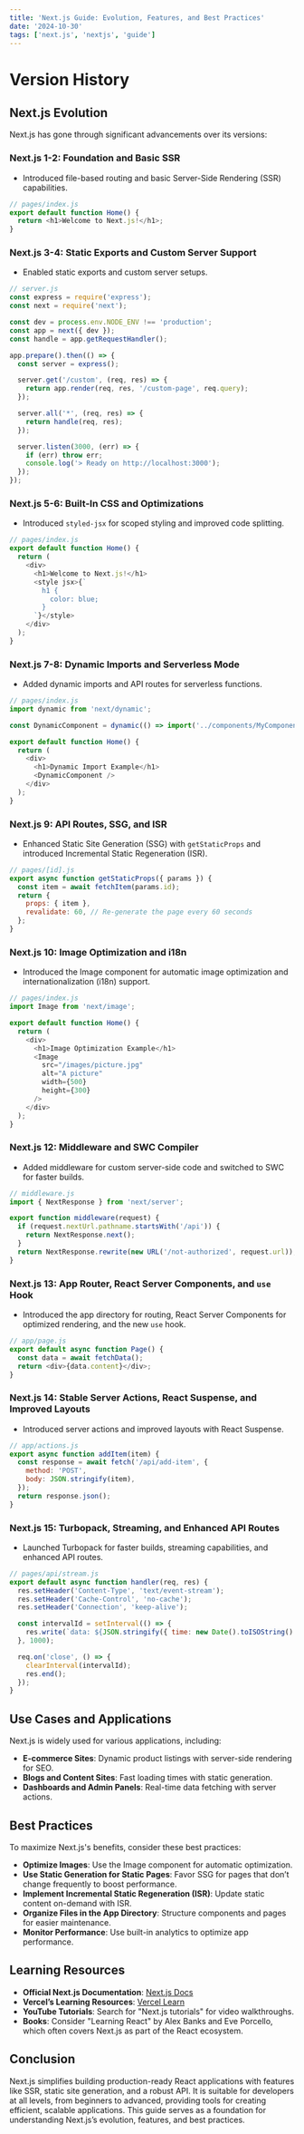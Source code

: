 ---
title: 'Next.js Guide: Evolution, Features, and Best Practices'
date: '2024-10-30'
tags: ['next.js', 'nextjs', 'guide']
---

# Version History

## Next.js Evolution

Next.js has gone through significant advancements over its versions:

### Next.js 1-2: Foundation and Basic SSR
- Introduced file-based routing and basic Server-Side Rendering (SSR) capabilities.

```javascript
// pages/index.js
export default function Home() {
  return <h1>Welcome to Next.js!</h1>;
}
```

### Next.js 3-4: Static Exports and Custom Server Support
- Enabled static exports and custom server setups.

```javascript
// server.js
const express = require('express');
const next = require('next');

const dev = process.env.NODE_ENV !== 'production';
const app = next({ dev });
const handle = app.getRequestHandler();

app.prepare().then(() => {
  const server = express();

  server.get('/custom', (req, res) => {
    return app.render(req, res, '/custom-page', req.query);
  });

  server.all('*', (req, res) => {
    return handle(req, res);
  });

  server.listen(3000, (err) => {
    if (err) throw err;
    console.log('> Ready on http://localhost:3000');
  });
});
```

### Next.js 5-6: Built-In CSS and Optimizations
- Introduced `styled-jsx` for scoped styling and improved code splitting.

```javascript
// pages/index.js
export default function Home() {
  return (
    <div>
      <h1>Welcome to Next.js!</h1>
      <style jsx>{`
        h1 {
          color: blue;
        }
      `}</style>
    </div>
  );
}
```

### Next.js 7-8: Dynamic Imports and Serverless Mode
- Added dynamic imports and API routes for serverless functions.

```javascript
// pages/index.js
import dynamic from 'next/dynamic';

const DynamicComponent = dynamic(() => import('../components/MyComponent'));

export default function Home() {
  return (
    <div>
      <h1>Dynamic Import Example</h1>
      <DynamicComponent />
    </div>
  );
}
```

### Next.js 9: API Routes, SSG, and ISR
- Enhanced Static Site Generation (SSG) with `getStaticProps` and introduced Incremental Static Regeneration (ISR).

```javascript
// pages/[id].js
export async function getStaticProps({ params }) {
  const item = await fetchItem(params.id);
  return {
    props: { item },
    revalidate: 60, // Re-generate the page every 60 seconds
  };
}
```

### Next.js 10: Image Optimization and i18n
- Introduced the Image component for automatic image optimization and internationalization (i18n) support.

```javascript
// pages/index.js
import Image from 'next/image';

export default function Home() {
  return (
    <div>
      <h1>Image Optimization Example</h1>
      <Image
        src="/images/picture.jpg"
        alt="A picture"
        width={500}
        height={300}
      />
    </div>
  );
}
```

### Next.js 12: Middleware and SWC Compiler
- Added middleware for custom server-side code and switched to SWC for faster builds.

```javascript
// middleware.js
import { NextResponse } from 'next/server';

export function middleware(request) {
  if (request.nextUrl.pathname.startsWith('/api')) {
    return NextResponse.next();
  }
  return NextResponse.rewrite(new URL('/not-authorized', request.url));
}
```

### Next.js 13: App Router, React Server Components, and `use` Hook
- Introduced the app directory for routing, React Server Components for optimized rendering, and the new `use` hook.

```javascript
// app/page.js
export default async function Page() {
  const data = await fetchData();
  return <div>{data.content}</div>;
}
```

### Next.js 14: Stable Server Actions, React Suspense, and Improved Layouts
- Introduced server actions and improved layouts with React Suspense.

```javascript
// app/actions.js
export async function addItem(item) {
  const response = await fetch('/api/add-item', {
    method: 'POST',
    body: JSON.stringify(item),
  });
  return response.json();
}
```

### Next.js 15: Turbopack, Streaming, and Enhanced API Routes
- Launched Turbopack for faster builds, streaming capabilities, and enhanced API routes.

```javascript
// pages/api/stream.js
export default async function handler(req, res) {
  res.setHeader('Content-Type', 'text/event-stream');
  res.setHeader('Cache-Control', 'no-cache');
  res.setHeader('Connection', 'keep-alive');

  const intervalId = setInterval(() => {
    res.write(`data: ${JSON.stringify({ time: new Date().toISOString() })}\n\n`);
  }, 1000);

  req.on('close', () => {
    clearInterval(intervalId);
    res.end();
  });
}
```

## Use Cases and Applications

Next.js is widely used for various applications, including:

- **E-commerce Sites**: Dynamic product listings with server-side rendering for SEO.
- **Blogs and Content Sites**: Fast loading times with static generation.
- **Dashboards and Admin Panels**: Real-time data fetching with server actions.

## Best Practices

To maximize Next.js's benefits, consider these best practices:

- **Optimize Images**: Use the Image component for automatic optimization.
- **Use Static Generation for Static Pages**: Favor SSG for pages that don’t change frequently to boost performance.
- **Implement Incremental Static Regeneration (ISR)**: Update static content on-demand with ISR.
- **Organize Files in the App Directory**: Structure components and pages for easier maintenance.
- **Monitor Performance**: Use built-in analytics to optimize app performance.

## Learning Resources

- **Official Next.js Documentation**: [Next.js Docs](https://nextjs.org/docs)
- **Vercel’s Learning Resources**: [Vercel Learn](https://vercel.com/learn)
- **YouTube Tutorials**: Search for "Next.js tutorials" for video walkthroughs.
- **Books**: Consider "Learning React" by Alex Banks and Eve Porcello, which often covers Next.js as part of the React ecosystem.

## Conclusion

Next.js simplifies building production-ready React applications with features like SSR, static site generation, and a robust API. It is suitable for developers at all levels, from beginners to advanced, providing tools for creating efficient, scalable applications. This guide serves as a foundation for understanding Next.js’s evolution, features, and best practices.
